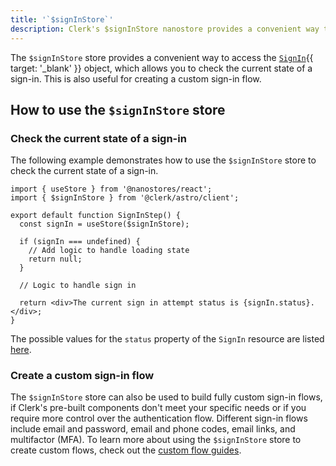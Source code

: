 ```yaml
---
title: '`$signInStore`'
description: Clerk's $signInStore nanostore provides a convenient way to access the SignIn object, which allows you to check the current state of a sign-in.
---
```


The `$signInStore` store provides a convenient way to access the [`SignIn`](/docs/references/javascript/sign-in/sign-in){{ target: '_blank' }} object, which allows you to check the current state of a sign-in. This is also useful for creating a custom sign-in flow.

## How to use the `$signInStore` store

### Check the current state of a sign-in

The following example demonstrates how to use the `$signInStore` store to check the current state of a sign-in.

```tsx {{ prettier: false, filename: 'sign-in-step.tsx' }}
import { useStore } from '@nanostores/react';
import { $signInStore } from '@clerk/astro/client';

export default function SignInStep() {
  const signIn = useStore($signInStore);

  if (signIn === undefined) {
    // Add logic to handle loading state
    return null;
  }

  // Logic to handle sign in

  return <div>The current sign in attempt status is {signIn.status}.</div>;
}
```

The possible values for the `status` property of the `SignIn` resource are listed [here](/docs/references/javascript/sign-in/sign-in#properties).

### Create a custom sign-in flow

The `$signInStore` store can also be used to build fully custom sign-in flows, if Clerk's pre-built components don't meet your specific needs or if you require more control over the authentication flow. Different sign-in flows include email and password, email and phone codes, email links, and multifactor (MFA). To learn more about using the `$signInStore` store to create custom flows, check out the [custom flow guides](/docs/custom-flows/overview).
